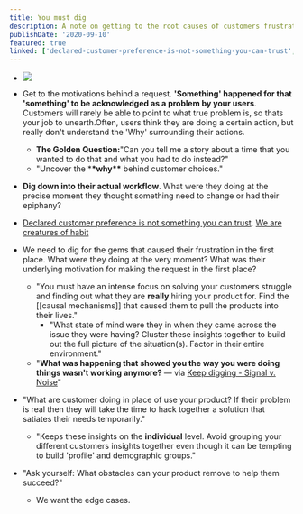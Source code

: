 ```yaml
---
title: You must dig
description: A note on getting to the root causes of customers frustrations.
publishDate: '2020-09-10'
featured: true
linked: ['declared-customer-preference-is-not-something-you-can-trust','we-are-creatures-of-habit']
---
```


- ![](https://firebasestorage.googleapis.com/v0/b/firescript-577a2.appspot.com/o/imgs%2Fapp%2Fbaileysmind%2FTUNQlWjfGM.png?alt=media&token=21a33b89-e490-4248-a5ec-0168fd0aa747)

- Get to the motivations behind a request. **'Something' happened for that 'something' to be acknowledged as a problem by your users**. Customers will rarely be able to point to what true problem is, so thats your job to unearth.Often, users think they are doing a certain action, but really don't understand the 'Why' surrounding their actions.

  - **The Golden Question:**"Can you tell me a story about a time that you wanted to do that and what you had to do instead?"
  - "Uncover the \***\*why\*\*** behind customer choices."

- **Dig down into their actual workflow**. What were they doing at the precise moment they thought something need to change or had their epiphany?

- [Declared customer preference is not something you can trust](declared-customer-preference-is-not-something-you-can-trust). [We are creatures of habit](we-are-creatures-of-habit)

- We need to dig for the gems that caused their frustration in the first place. What were they doing at the very moment? What was their underlying motivation for making the request in the first place?

  - "You must have an intense focus on solving your customers struggle and finding out what they are **really** hiring your product for. Find the [[causal mechanisms]] that caused them to pull the products into their lives."
    - "What state of mind were they in when they came across the issue they were having? Cluster these insights together to build out the full picture of the situation(s). Factor in their entire environment."
  - "**What was happening that showed you the way you were doing things wasn't working anymore?** — via [Keep digging - Signal v. Noise](https://m.signalvnoise.com/keep-digging/)"

- "What are customer doing in place of use your product? If their problem is real then they will take the time to hack together a solution that satiates their needs temporarily."

  - "Keeps these insights on the **individual** level. Avoid grouping your different customers insights together even though it can be tempting to build 'profile' and demographic groups."

- "Ask yourself: What obstacles can your product remove to help them succeed?"
  - We want the edge cases.
